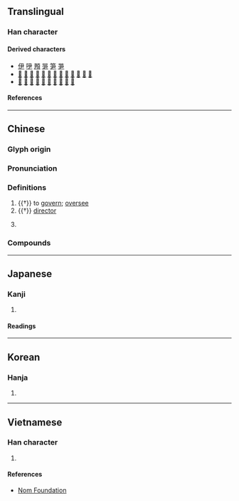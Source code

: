 {{character info}}
==Translingual==

===Han character===
{{Han char|rn=4|rad=丿|as=03|sn=4|four=17507|canj=SK,XSK|ids=⿻コ𠂇}}

====Derived characters====
* [[伊]] [[吚]] [[䪳]] [[㖐]] [[笋]] [[芛]]
* [[𡰧]] [[𡛂]] [[𣲫]] [[𡱉]] [[𤣹]] [[𧉅]] [[𨊼]] [[𨥠]] [[𩉥]] [[𩨫]] [[𨳬]] [[𪱛]] [[𢁨]]
* [[𫥃]] [[𭐵]] [[𫵗]] [[𭥞]] [[𭨭]] [[𭮅]] [[𭴏]] [[𭾥]] [[𬥒]] [[𬳪]]

====References====
{{Han ref|kx=0299.270|dkj=07631|dj=0595.090|hdz=20964.010|uh=5C39}}

----

==Chinese==
{{zh-forms}}

===Glyph origin===
{{Han etym}}

===Pronunciation===
{{zh-pron
|m=yǐn
|c=wan5
|c-t=vun4
|h=pfs=yún;gd=yun1
|md=ṳ̄ng
|mn=qz,tw,xm:ún/zz:ín
|mn-t=ng2/eng2/êng2/ing2
|mn-t_note=ng2 - Chaozhou; eng2 - Shantou, Raoping; êng2 - Jieyang; ing2 - Chaoyang, Puning, Huilai
|w=
|mc=y
|oc=y
|cat=v,n,pn
}}

===Definitions===
{{zh-hanzi}}

# {{†}} to [[govern]]; [[oversee]]
# {{†}} [[director]]
# {{surname|zh}}
#: {{zh-x|^尹 ^志-平|'''Yin''' Zhiping {{gloss|famous Jin and Yuan Dynasty Taoist philosopher}}}}

===Compounds===
{{zh-der|尹文子|尹邢避面|京兆尹|府尹|京尹|師尹|令尹|奄尹|尹霍夫池|版尹|縣尹|關尹|詹尹|箴尹|尹集|尹吉甫}}

----

==Japanese==

===Kanji===
{{ja-kanji|grade=|rs=丿03}}

# {{rfdef|ja|sort=丿03}}

====Readings====
{{ja-readings
|on=いん<ゐん
|kun=おさ-, ただ-す
|nanori=い, おさむ, ただ, ただし, のぶ, まこと, まさ
}}

----

==Korean==

===Hanja===
{{ko-hanja|성|윤}}

# {{surname|ko}}

----

==Vietnamese==

===Han character===
{{vi-readings|rs=丿03|reading=[[doãn]], [[duẫn]]}}

# {{rfdef|vi|sort=丿03}}

====References====
* [http://nomfoundation.org/common/nom_details.php?codepoint=5c39&img=1 Nom Foundation]

{{cln|vi|Han tu}}